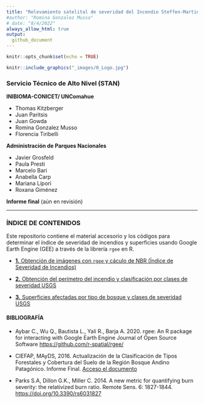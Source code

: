 ```yaml
---
title: "Relevamiento satelital de severidad del Incendio Steffen-Martin 2021-22"
#author: "Romina Gonzalez Musso"
# date: "8/4/2022"
always_allow_html: true
output:
  github_document
---
```


```r
knitr::opts_chunk$set(echo = TRUE)
```

```r

knitr::include_graphics("_images/0_Logo.jpg")

```

### **Servicio Técnico de Alto Nivel (STAN)**

**INIBIOMA-CONICET/ UNComahue**

- Thomas Kitzberger
- Juan Paritsis
- Juan Gowda
- Romina Gonzalez Musso
- Florencia Tiribelli

**Administración de Parques Nacionales**

- Javier Grosfeld
- Paula Presti
- Marcelo Bari
- Anabella Carp
- Mariana Lípori
- Roxana Giménez


**Informe final** 
(aún en revisión)

----------------------------------------
### **ÍNDICE DE CONTENIDOS**

Este repositorio contiene el material accesorio y los códigos para determinar el índice de severidad de incendios y superficies usando Google Earth Engine (GEE) a través de la librería `rgee` en R. 


- [**1.** Obtención de imágenes con `rgee` y cáculo de NBR (Índice de Severidad de Incendios)](https://github.com/romina-gonzalez-musso/Severidad_IncendioLagoMartin/tree/master/_mds/1_Imagenes_rgee.md)

- [**2.** Obtención del perímetro del incendio y clasificación por clases de severidad USGS ](https://github.com/romina-gonzalez-musso/Severidad_IncendioLagoMartin/tree/master/_mds/2_NBR.md)

- [**3.** Superficies afectadas por tipo de bosque y clases de severidad USGS ](https://github.com/romina-gonzalez-musso/Severidad_IncendioLagoMartin/tree/master/_mds/3_Tipos_ftales.md)


#### **BIBLIOGRAFÍA**

- Aybar C., Wu Q., Bautista L., Yali R., Barja A. 2020. rgee: An R package for interacting with Google Earth Engine Journal of Open Source Software [https://github.com/r-spatial/rgee/](https://github.com/r-spatial/rgee/)

- CIEFAP, MAyDS, 2016. Actualización de la Clasificación de Tipos Forestales y Cobertura del Suelo de la Región Bosque Andino Patagónico. Informe Final. [Acceso el documento](https://www.argentina.gob.ar/sites/default/files/informe_final_ccs_bap_20160712.pdf)

- Parks S.A, Dillon G.K., Miller C. 2014. A new metric for quantifying burn severity: the relativized burn ratio. Remote Sens. 6: 1827-1844. [https://doi.org/10.3390/rs6031827](https://doi.org/10.3390/rs6031827)


